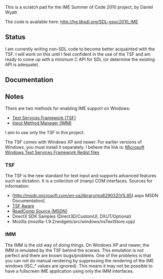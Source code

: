 This is a scratch pad for the IME Summer of Code 2010 project, by Daniel Wyatt

The code is available here:
http://hg.libsdl.org/SDL-gsoc2010_IME


== Status ==
I am currently writing non-SDL code to become better acquainted with the TSF.
I will work on this until I feel confident in the use of the TSF and am ready to come up with a minimum C API for SDL (or determine the existing API is adequate).

== Documentation ==

== Notes ==
There are two methods for enabling IME support on Windows:
* [[#TSF|Text Services Framework (TSF)]]
* [[#IMM|Input Method Manager (IMM)]]

I aim to use only the TSF in this project.

The TSF comes with Windows XP and newer.
For earlier versions of Windows, you must install it separately.
I believe the link is: [http://www.microsoft.com/downloads/details.aspx?FamilyID=b4c50c6e-e9dd-4c58-a886-75bd56985f0f&DisplayLang=en Microsoft Windows Text Services Framework Redist files]

<span id="TSF"></span>
=== TSF ===
The TSF is the new standard for text input and supports advanced features such as dictation. It is a collection of (many) COM interfaces.
Sources for information:
* [http://msdn.microsoft.com/en-us/library/ms629032(VS.85).aspx MSDN Documentation]
* [http://blogs.msdn.com/tsfaware TSF Aware]
* [http://msdn.microsoft.com/en-us/library/ms971336.aspx ReadComp Source (MSDN)]
* DirectX SDK Samples (Direct3D/CustomUI, DXUT/Optional)
* Mozilla (mozilla-1.9.2/widgets/src/windows/nsTextStore.cpp)

<span id="IMM"></span>
=== IMM ===
The IMM is the old way of doing things. On Windows XP and newer, the IMM is emulated by the TSF behind the scenes. This emulation is not perfect and there are known bugs/problems. One of the problems is that you can not do manual rendering by suppressing the rendering of the IME windows (ISC_* values are ignored). This means it may not be possible to have a fullscreen IME application using only the IMM interfaces.
